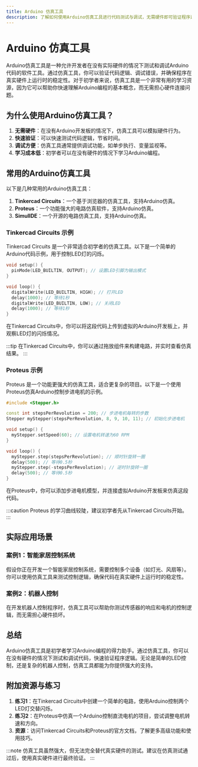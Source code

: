 ```yaml
---
title: Arduino 仿真工具
description: 了解如何使用Arduino仿真工具进行代码测试与调试，无需硬件即可验证程序逻辑。
---
```


# Arduino 仿真工具

Arduino仿真工具是一种允许开发者在没有实际硬件的情况下测试和调试Arduino代码的软件工具。通过仿真工具，你可以验证代码逻辑、调试错误，并确保程序在真实硬件上运行时的稳定性。对于初学者来说，仿真工具是一个非常有用的学习资源，因为它可以帮助你快速理解Arduino编程的基本概念，而无需担心硬件连接问题。

## 为什么使用Arduino仿真工具？

1. **无需硬件**：在没有Arduino开发板的情况下，仿真工具可以模拟硬件行为。
2. **快速验证**：可以快速测试代码逻辑，节省时间。
3. **调试方便**：仿真工具通常提供调试功能，如单步执行、变量监视等。
4. **学习成本低**：初学者可以在没有硬件的情况下学习Arduino编程。

## 常用的Arduino仿真工具

以下是几种常用的Arduino仿真工具：

1. **Tinkercad Circuits**：一个基于浏览器的仿真工具，支持Arduino仿真。
2. **Proteus**：一个功能强大的电路仿真软件，支持Arduino仿真。
3. **SimulIDE**：一个开源的电路仿真工具，支持Arduino仿真。

### Tinkercad Circuits 示例

Tinkercad Circuits 是一个非常适合初学者的仿真工具。以下是一个简单的Arduino代码示例，用于控制LED灯的闪烁。

```cpp
void setup() {
  pinMode(LED_BUILTIN, OUTPUT); // 设置LED引脚为输出模式
}

void loop() {
  digitalWrite(LED_BUILTIN, HIGH); // 打开LED
  delay(1000); // 等待1秒
  digitalWrite(LED_BUILTIN, LOW); // 关闭LED
  delay(1000); // 等待1秒
}
```

在Tinkercad Circuits中，你可以将这段代码上传到虚拟的Arduino开发板上，并观察LED灯的闪烁情况。

:::tip
在Tinkercad Circuits中，你可以通过拖放组件来构建电路，并实时查看仿真结果。
:::

### Proteus 示例

Proteus 是一个功能更强大的仿真工具，适合更复杂的项目。以下是一个使用Proteus仿真Arduino控制步进电机的示例。

```cpp
#include <Stepper.h>

const int stepsPerRevolution = 200; // 步进电机每转的步数
Stepper myStepper(stepsPerRevolution, 8, 9, 10, 11); // 初始化步进电机

void setup() {
  myStepper.setSpeed(60); // 设置电机转速为60 RPM
}

void loop() {
  myStepper.step(stepsPerRevolution); // 顺时针旋转一圈
  delay(500); // 等待0.5秒
  myStepper.step(-stepsPerRevolution); // 逆时针旋转一圈
  delay(500); // 等待0.5秒
}
```

在Proteus中，你可以添加步进电机模型，并连接虚拟Arduino开发板来仿真这段代码。

:::caution
Proteus 的学习曲线较陡，建议初学者先从Tinkercad Circuits开始。
:::

## 实际应用场景

### 案例1：智能家居控制系统

假设你正在开发一个智能家居控制系统，需要控制多个设备（如灯光、风扇等）。你可以使用仿真工具来测试控制逻辑，确保代码在真实硬件上运行时的稳定性。

### 案例2：机器人控制

在开发机器人控制程序时，仿真工具可以帮助你测试传感器的响应和电机的控制逻辑，而无需担心硬件损坏。

## 总结

Arduino仿真工具是初学者学习Arduino编程的得力助手。通过仿真工具，你可以在没有硬件的情况下测试和调试代码，快速验证程序逻辑。无论是简单的LED控制，还是复杂的机器人控制，仿真工具都能为你提供强大的支持。

## 附加资源与练习

1. **练习1**：在Tinkercad Circuits中创建一个简单的电路，使用Arduino控制两个LED灯交替闪烁。
2. **练习2**：在Proteus中仿真一个Arduino控制直流电机的项目，尝试调整电机转速和方向。
3. **资源**：访问Tinkercad Circuits和Proteus的官方文档，了解更多高级功能和使用技巧。

:::note
仿真工具虽然强大，但无法完全替代真实硬件的测试。建议在仿真测试通过后，使用真实硬件进行最终验证。
:::